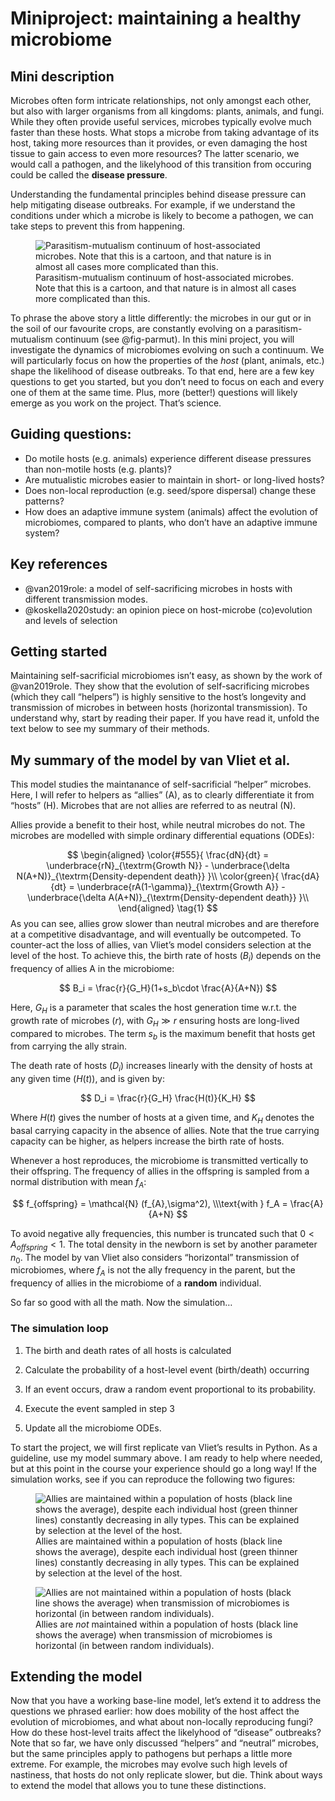 # Miniproject: maintaining a healthy microbiome

## Mini description

Microbes often form intricate relationships, not only amongst each other, but also with larger organisms from all kingdoms: plants, animals, and fungi. While they often provide useful services, microbes typically evolve much faster than these hosts. What stops a microbe from taking advantage of its host, taking more resources than it provides, or even damaging the host tissue to gain access to even more resources? The latter scenario, we would call a pathogen, and the likelyhood of this transition from occuring could be called the **disease pressure**. 

Understanding the fundamental principles behind disease pressure can help mitigating disease outbreaks. For example, if we understand the conditions under which a microbe is likely to become a pathogen, we can take steps to prevent this from happening. 

![Parasitism-mutualism continuum of host-associated microbes. Note that this is a cartoon, and that nature is in almost all cases more complicated than this. ](images/mutpar_continuum.png){#fig-parmut}

To phrase the above story a little differently: the microbes in our gut or in the soil of our favourite crops, are constantly evolving on a parasitism-mutualism continuum (see @fig-parmut). In this mini project, you will investigate the dynamics of microbiomes evolving on such a continuum. We will particularly focus on how the properties of the *host* (plant, animals, etc.) shape the likelihood of disease outbreaks. To that end, here are a few key questions to get you started, but you don't need to focus on each and every one of them at the same time. Plus, more (better!) questions will likely emerge as you work on the project. That's science.

## Guiding questions:

 * Do motile hosts (e.g. animals) experience different disease pressures than non-motile hosts (e.g. plants)?
 * Are mutualistic microbes easier to maintain in short- or long-lived hosts?
 * Does non-local reproduction (e.g. seed/spore dispersal) change these patterns?
 * How does an adaptive immune system (animals) affect the evolution of microbiomes, compared to plants, who don't have an adaptive immune system?

## Key references

- @van2019role: a model of self-sacrificing microbes in hosts with different transmission modes.
- @koskella2020study: an opinion piece on host-microbe (co)evolution and levels of selection


## Getting started

Maintaining self-sacrificial microbiomes isn't easy, as shown by the work of @van2019role. They show that the evolution of self-sacrificing microbes (which they call "helpers") is highly sensitive to the host's longevity and transmission of microbes in between hosts (horizontal transmission). To understand why, start by reading their paper. If you have read it, unfold the text below to see my summary of their methods.

::: {.callout-note collapse="true"}
## My summary of the model by van Vliet et al.

This model studies the maintanance of self-sacrificial "helper" microbes. Here, I will refer to helpers as "allies" (A), as to clearly differentiate it from "hosts" (H). Microbes that are not allies are referred to as neutral (N).

Allies provide a benefit to their host, while neutral microbes do not. The microbes are modelled with simple ordinary differential equations (ODEs):

$$
\begin{aligned}
\color{#555}{
\frac{dN}{dt} =
\underbrace{rN}_{\textrm{Growth N}} -
\underbrace{\delta N(A+N)}_{\textrm{Density-dependent death}}
}\\
\color{green}{
  \frac{dA}{dt} =
  \underbrace{rA(1-\gamma)}_{\textrm{Growth A}} -
  \underbrace{\delta A(A+N)}_{\textrm{Density-dependent death}}
}\\
\end{aligned}
\tag{1}
$$
As you can see, allies grow slower than neutral microbes and are therefore at a competitive disadvantage, and will eventually be outcompeted. To counter-act the loss of allies, van Vliet's model considers selection at the level of the host. To achieve this, the birth rate of hosts ($B_i$) depends on the frequency of allies A in the microbiome:

$$
B_i = \frac{r}{G_H}(1+s_b\cdot \frac{A}{A+N})
$$

Here, $G_H$ is a parameter that scales the host generation time w.r.t. the growth rate of microbes ($r$), with $G_H \gg r$ ensuring hosts are long-lived compared to microbes. The term $s_b$ is the maximum benefit that hosts get from carrying the ally strain. 

The death rate of hosts ($D_i$) increases linearly with the density of hosts at any given time ($H(t)$), and is given by:

$$
D_i = \frac{r}{G_H} \frac{H(t)}{K_H}
$$

Where $H(t)$ gives the number of hosts at a given time, and $K_H$ denotes the basal carrying capacity in the absence of allies. Note that the true carrying capacity can be higher, as helpers increase the birth rate of hosts.

Whenever a host reproduces, the microbiome is transmitted vertically to their offspring. The frequency of allies in the offspring is sampled from a normal distribution with mean $f_A$:

$$
f_{offspring}  = \mathcal{N} (f_{A},\sigma^2),
\\\text{with } f_A = \frac{A}{A+N}
$$

To avoid negative ally frequencies, this number is truncated such that $0<A_{offspring}<1$. The total density in the newborn is set by another parameter $n_0$. The model by van Vliet also considers "horizontal" transmission of microbiomes, where $f_A$ is not the ally frequency in the parent, but the frequency of allies in the microbiome of a **random** individual.

So far so good with all the math. Now the simulation...

### The simulation loop

1.  The birth and death rates of all hosts is calculated

2.  Calculate the probability of a host-level event (birth/death) occurring

3.  If an event occurs, draw a random event proportional to its probability.

4.  Execute the event sampled in step 3

5.  Update all the microbiome ODEs. 

:::

To start the project, we will first replicate van Vliet's results in Python. As a guideline, use my model summary above. I am ready to help where needed, but at this point in the course your experience should go a long way! If the simulation works, see if you can reproduce the following two figures:

::: {layout-ncol=2 #fig-vliet fig-cap="Helper maintenance in hosts with different transmission modes"}
![Allies are maintained within a population of hosts (black line shows the average), despite each individual host (green thinner lines) constantly decreasing in ally types. This can be explained by selection at the level of the host. ](images/vliet1.png){#fig-vliet1}

![Allies are *not* maintained within a population of hosts (black line shows the average) when transmission of microbiomes is horizontal (in between random individuals).](images/vliet2.png){#fig-vliet2}
:::

## Extending the model 

Now that you have a working base-line model, let's extend it to address the questions we phrased earlier: how does mobility of the host affect the evolution of microbiomes, and what about non-locally reproducing fungi? How do these host-level traits affect the likelyhood of "disease" outbreaks? Note that so far, we have only discussed "helpers" and "neutral" microbes, but the same principles apply to pathogens but perhaps a little more extreme. For example, the microbes may evolve such high levels of nastiness, that hosts do not only replicate slower, but die. Think about ways to extend the model that allows you to tune these distinctions. 


